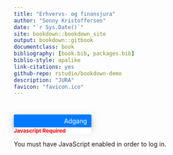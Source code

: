 ```yaml
--- 
title: "Erhvervs- og finansjura"
author: "Sonny Kristoffersen"
date: "`r Sys.Date()`"
site: bookdown::bookdown_site
output: bookdown::gitbook
documentclass: book
bibliography: [book.bib, packages.bib]
biblio-style: apalike
link-citations: yes
github-repo: rstudio/bookdown-demo
description: "JURA"
favicon: "favicon.ico"
---
```



#    {-}
					
	


<!-- BEGIN LOGIN FORM -->
<META HTTP-EQUIV="CACHE-CONTROL" CONTENT="NO-CACHE">
<META HTTP-EQUIV="PRAGMA" CONTENT="NO-CACHE">
<style>
.handCursor {
cursor:pointer;
cursor:hand;
} 
#magicGroup form {
margin: 0;
padding: 0; 
}
#magicGroup A:link {text-decoration: none; color:black;}
#magicGroup A:visited {text-decoration: none; color:black;}
#magicGroup A:active {text-decoration: none; color:black;}
#magicGroup A:hover {text-decoration: none; color:black;}
.clearfix:after{
  content:".";display:block;height:0;clear:both;visibility:hidden;
}
  .spacer0{clear:both; height:0px; margin:0px; padding:0px; line-height:0px; font-size:0px;}
  .spacer{clear:both; height:1px; margin:0px; padding:0px; line-height:0px; font-size:0px;}
  .spacer2{clear:both; height:2px; margin:0px; padding:0px; line-height:0px; font-size:0px;}
  .spacer3{clear:both; height:3px; margin:0px; padding:0px; line-height:0px; font-size:0px;}
  .spacer4{clear:both; height:4px; margin:0px; padding:0px; line-height:0px; font-size:0px;}
  .spacer5{clear:both; height:5px; margin:0px; padding:0px; line-height:0px; font-size:0px;}
  .spacer10{clear:both; height:10px; margin:0px; padding:0px; line-height:0px; font-size:0px;}
  .spacer20{clear:both; height:20px; margin:0px; padding:0px; line-height:0px; font-size:0px;}
  </style>
  <script type="text/javascript" src="https://www.sentrylogin.com/sentry/scripts/Sentry_AJAX.js"></script>
  <div id="Settings" ALIGNMENT="CENTER" MANNER="OPEN" style="display:none;"></div>
  
  <div id="Sentry_outermost" style="width:175px; position:relative;"> 
  
  
  <form name="Sentry_login_form" onsubmit="sentryLogin();">
  <div style="height:1px;"><a href="https://www.sentrylogin.com"><img src="https://www.sentrylogin.com/sentry/images/logo.gif" alt="Sentry Password Protection Member Login" width="2" height="1" border="0"></a></div>
  
<div id="TopBar" onclick="Sentry_onClick(this.id);" class="handCursor" style="box-shadow: 0 4px 8px 0 rgba(0, 0, 0, 0.2), 0 6px 20px 0 rgba(0, 0, 0, 0.19);width:175px; background-color:#007bff;color:White; padding-top:6px; padding-bottom:6px; border-width:0px; border-style:none; border-color:White; border-radius: 2px;">
  <div id="Sentry_label" style="text-align: right; font-size:18px margin-bottom:3px;"><span id="Sentry_label_span" style="padding-right:10px; padding-left:5px;">Adgang</span><span id="downArrow"></span></div></div>

  <div id="magicGroup" style="box-shadow: 0 4px 8px 0 rgba(0, 0, 0, 0.2), 0 6px 20px 0 rgba(0, 0, 0, 0.19);z-index: 10000; background-color:white; text-align:left; position:absolute; left: -9999px; width:175px; padding-top:15px; border-style:none; border-color:LightGray; border-top-width:0px; border-right-width:1px; border-bottom-width:1px; border-left-width:1px; border-radius: 2px;">
  <div id="messages" style="display:none; padding-left:15px; padding-right:15px; padding-bottom:15px; font-family: Arial; font-size:12px; color: red;">.</div>
  <div id="Sentry_emailDiv" style="width:146px; margin-left:15px;"><span style="text-align:left;"> 
  

  <input type="text" id="Sentry_email" style=" padding-left: 3px; border-style:solid; border-width:0.5px; border-color:LightGray; border-radius: 2px; width:146px; height:24px;" onfocus="Sentry_onfocus(this.id);" onkeydown="Sentry_onkeydown(event, this.id);" onkeyup="Sentry_onkeyup(this.value, this.id, event);" onblur="Sentry_onblur(this.value, this.id);" value="E-mail"></span></div>
  
  <div id="Sentry_passwordDiv" style="width:146px; margin-left:15px; margin-top:2px;"><span style="text-align:left;"> 
  <input type="text" id="Sentry_password" style=" padding-left: 3px; border-style:solid; border-width:1px; border-color:LightGray; border-radius: 2px; width:146px; height:24px;" onfocus="Sentry_onfocus(this.id);" onkeydown="Sentry_onkeydown(event, this.id);" onkeyup="Sentry_onkeyup(this.value, this.id, event);" onblur="Sentry_onblur(this.value, this.id);" value="Password"></span> </div>
  
  <div id="Sentry_HIDpasswordDiv" style="width:146px; display: none; margin-left:15px; margin-top:2px;"><span style="text-align:left;">
  <input type="password" id="Sentry_HIDpassword" style=" padding-left: 3px; border-style:solid; border-width:1px; border-color:LightGray; border-radius: 2px; width:146px; height:24px;" onfocus="Sentry_onfocus(this.id);" onkeydown="Sentry_onkeydown(event, this.id);" onkeyup="Sentry_onkeyup(this.value, this.id, event);" onblur="Sentry_onblur(this.value, this.id);"></span></div>
  <div id="unHideDiv" style="margin-bottom:5px; font-size:10px;"><span id="forgotSpan" onclick="Sentry_onClick(this.id);" style="vertical-align:top; margin-left:15px;  font-size:10px; color:gray;" class="handCursor">Glemt?</span> 
  <input type="checkbox" id="unHide" style="height:12px; width:10px; margin:4px; display:none;" value="1">
  <span id="unHideSpan" style="width:25px; vertical-align:top; font-size:10px; color:gray; margin-left:78px;" onclick="Sentry_onClick(this.id);" class="handCursor" title="Do not reveal password in public">Vis</span></div>
  <div id="buttonDiv" style="float:left; width:45px; margin-left:15px;"> 
  
  <!-- <button type="button" onclick="sentryLogin();" style="height:25px; padding:12; width:45px; font-family:Helvetica; font-size:11px;" id="Sentry_button">Login</button></div>
  <div id="psistDiv" style="float:left; width:98px; text-align:right; margin-top:10px; margin-right:15px;"> 
 -->
  	<button type="button" onclick="sentryLogin();" style="box-shadow: 0 1px 2px 0 rgba(0, 0, 0, 0.1), 0 3px 6px 0 rgba(0, 0, 0, 0.19); border-radius: 2px;color:White;background-color:#00C851
;border: none;height:25px; padding:12; width:98px; font-size:12px;" id="Sentry_button">Login her!</button></div>
  <div id="psistDiv" style="float:right; width:98px; text-align:right; margin-top:10px; margin-right:10px;"> 
</div>
<div class="spacer0"> </div>
  <div class="spacer0"> </div>


<div id="psistDiv" style="float:left; width:98px; text-align:center; margin-top:10px; margin-right:15px;"> 
  <input id="psist" type="checkbox" value="1" style="border:0px;height:10px; width:10px; margin:2px; margin-bottom:2px; margin-right:2px;" class="handCursor" title="Do not use when in public" onclick="Sentry_onClick(this.id);">
  <span id="psistSpan"  style="font-size:10px;" onclick="Sentry_onClick(this.id);" class="handCursor" title="Do not use when in public">Husk mig</span></div>
<br>

  
  <div id="goInside" style="font-size:12px; text-align: right; margin-top:0px; margin-right:15px; margin-bottom:0px; margin-left:15px; display:none;"><span id="goInsideSpan" class="handCursor" style="font-weight:bold;">.</span></div>
<br>

  
<div id="signUp" style="float:left; width:45px; margin-left:15px;"> 
<input type=button id="signUp" onClick="parent.location='https://www.sentrylogin.com/sentry/member_signup.asp?Site_ID=22367&amp;Ppl_ID=41019&amp;tk='" style="border-radius: 2px;box-shadow: 0 1px 2px 0 rgba(0, 0, 0, 0.1), 0 3px 6px 0 rgba(0, 0, 0, 0.19);color:White; background-color:#007bff
;border: none;height:25px; padding:12; width:98px;  font-size:11px;" value='Tilmeld basis'>
<div id="psistDiv" style="float:right; width:98px; text-align:right; margin-top:10px; margin-right:10px;"> </div>
</div>

<br>
<div class="spacer0"> </div>
<div class="spacer10"> </div>
<div id="signUp" style="float:left; width:45px; margin-left:15px;"> 
<input type=button id="signUp" onClick="parent.location='https://www.sentrylogin.com/sentry/member_signup.asp?Site_ID=22367&amp;Ppl_ID=38855&amp;tk='" style="border-radius: 2px;box-shadow: 0 1px 2px 0 rgba(0, 0, 0, 0.1), 0 3px 6px 0 rgba(0, 0, 0, 0.19);color:White; background-color:#007bff
;border: none;height:25px; padding:12; width:110px;  font-size:11px;" value='Tilmeld premium'>
<div id="psistDiv" style="float:right; width:110px; text-align:right; margin-top:10px; margin-right:10px;"> </div>
</div>

<div class="spacer0"> </div>
<div class="spacer10"> </div>

  
  <div id="signUp" style="float:left; width:45px; margin-left:15px;"> 
  <button type="button" onclick="Sentry_onClick(this.id);" style="border-radius: 2px;box-shadow: 0 1px 2px 0 rgba(0, 0, 0, 0.1), 0 3px 6px 0 rgba(0, 0, 0, 0.19);color:White; background-color:#ffbb33
;border: none;height:25px; padding:12; width:98px;  font-size:11px;" id="myProfile">Profil/Afmeld</button>
<div id="psistDiv" style="float:right; width:98px; text-align:right; margin-top:10px; margin-right:10px;"> </div>
</div>
<br>
<div class="spacer0"> </div>
<div class="spacer10"> </div>
  <div id="logOut" style="font-size:12px; font-weight:bold; text-align: right; margin-top:2px; margin-right:15px; margin-bottom:5px; margin-left:15px; display:none;"><span class="handCursor" onClick="LogOut();">Log ud</span></div>
  <div class="spacer0"> </div>

  <div id="xbox" style="margin-top:12px;"><img id="xout" onclick="Sentry_onClick(this.id);" style="margin:2px; margin-right:9px;" class="handCursor"></div>
    
  
  </div>
  <input id="Sentry_ID" type="hidden" value="22367">
  <input id="univ" type="hidden" value="1">
  <div id="Sentry_noJSLogin" style="width:175px; background-color:white;"><span style="color:red; font-size:12px; font-weight:bold;">Javascript Required</span></div>
  </form>
  </div>
  <div id="Sentry_loggingIn" style="width:175px; display:none;">
  <img src="https://www.sentrylogin.com/sentry/images/wait_animated_sentry.gif">
  </div>
  <div id="Sentry_In" style="display:none;">For testing.
  </div>
  <script language="JavaScript" type="text/JavaScript">initializeSentry(); 
  </script>
  <noscript>You must have JavaScript enabled in order to log in.</noscript>
  <!-- END LOGIN FORM -->
  
  


<br>
<br>

 

  <br>
  
<!--   <h3>Video sådan køber du adgang.</h3> -->
<!-- <style>.embed-container { position: relative; padding-bottom: 56.25%; height: 0; overflow: hidden; max-width: 100%; } .embed-container iframe, .embed-container object, .embed-container embed { position: absolute; top: 0; left: 0; width: 100%; height: 100%; }</style><div class='embed-container'><iframe src='https://player.vimeo.com/video/320339623' frameborder='0' webkitAllowFullScreen mozallowfullscreen allowFullScreen></iframe></div> -->
<!--   <br> -->
<!--   <br> -->

<!-- <h3>Video sådan køber du adgang.</h3> -->
<!-- <style>.embed-container { position: relative; padding-bottom: 56.25%; height: 0; overflow: hidden; max-width: 100%; } .embed-container iframe, .embed-container object, .embed-container embed { position: absolute; top: 0; left: 0; width: 100%; height: 100%; }</style><div class='embed-container'><iframe src='https://player.vimeo.com/video/283118599' frameborder='0' webkitAllowFullScreen mozallowfullscreen allowFullScreen></iframe></div> -->
<!--   <br> -->
<!--   <br> -->
<!--   <br> -->
<!--   <br> -->
<!-- <h3>Video sådan logger du ind.</h3> -->
<!-- <style>.embed-container { position: relative; padding-bottom: 56.25%; height: 0; overflow: hidden; max-width: 100%; } .embed-container iframe, .embed-container object, .embed-container embed { position: absolute; top: 0; left: 0; width: 100%; height: 100%; }</style><div class='embed-container'><iframe src='https://player.vimeo.com/video/283117974' frameborder='0' webkitAllowFullScreen mozallowfullscreen allowFullScreen></iframe></div> -->





